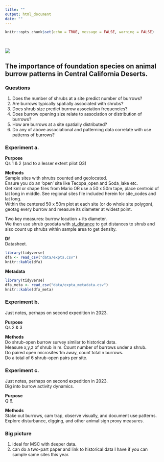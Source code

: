 ```yaml
---
title: ""
output: html_document
date: ""
---
```


```r
knitr::opts_chunk$set(echo = TRUE, message = FALSE, warning = FALSE)
```

<br>  

![](./tecopa.jpg) 

## The importance of foundation species on animal burrow patterns in Central California Deserts.


### Questions
1. Does the number of shrubs at a site predict number of burrows?  
2. Are burrows typically spatially associated with shrubs?  
3. Does shrub size predict burrow association frequencies?  
4. Does burrow opening size relate to association or distribution of burrows?  
5. How are burrows at a site spatially distributed?  
6. Do any of above associational and patterning data correlate with use patterns of burrows?  


### Experiment a.  
**Purpose**  
Qs 1 & 2 (and to a lesser extent pilot Q3)

**Methods**   
Sample sites with shrubs counted and geolocated.  
Ensure you do an 'open' site like Tecopa_open and Soda_lake etc.  
Get kml or shape files from Mario OR use a 50 x 50m tape, place centroid of lat long in middle. See regional sites file included herein for site_codes and lat long.  
Within the centered 50 x 50m plot at each site (or do whole site polygon), geotag every burrow and measure its diameter at widest point.

Two key measures: burrow location + its diameter.  
We then use shrub geodata with [st_distance](https://r-spatial.github.io/sf/reference/geos_measures.html) to get distances to shrub and also count up shrubs within sample area to get density.  


**Df**  
Datasheet.  

```r
library(tidyverse)
dfa <- read_csv("data/expta.csv")
knitr::kable(dfa)

```

**Metadata**  

```r
library(tidyverse)
dfa_meta <- read_csv("data/expta_metadata.csv")
knitr::kable(dfa_meta)

```



### Experiment b.  
Just notes, perhaps on second expedition in 2023.

**Purpose**  
Qs 2 & 3  

**Methods**   
Do shrub-open burrow survey similar to historical data.  
Measure x,y,z of shrub in m. Count number of burrows under a shrub.  
Do paired open microsites 1m away, count total n burrows.  
Do a total of 6 shrub-open pairs per site.  


### Experiment c.  
Just notes, perhaps on second expedition in 2023.  
Dig into burrow activity dynamics.  

**Purpose**  
Q 6.  

**Methods**   
Stake out burrows, cam trap, observe visually, and document use patterns.  
Explore disturbance, digging, and other animal sign proxy measures.  


### Big picture  
1. ideal for MSC with deeper data.  
2. can do a two-part paper and link to historical data I have if you can sample same sites this year.  









